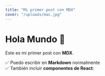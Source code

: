 ```yaml
---
title: "Mi primer post con MDX"
cover: "/uploads/mac.jpg"
---
```


# Hola Mundo 🚀

Este es mi primer post con **MDX**.

✅ Puedo escribir en **Markdown** normalmente  
✅ También incluir **componentes de React**:

<Alert message="Soy un componente React dentro de un post MDX" />
